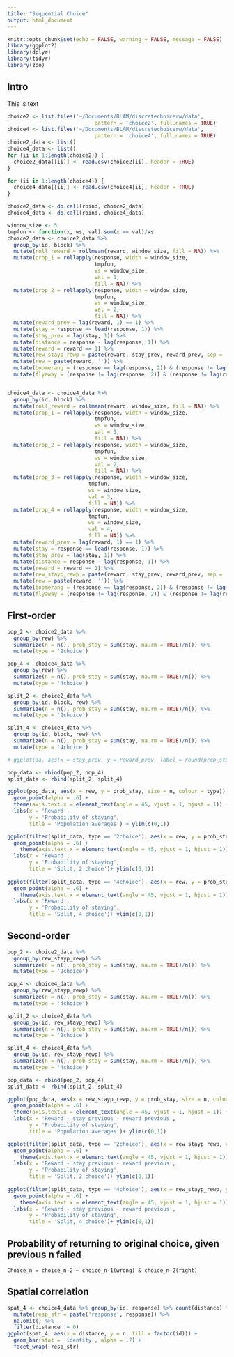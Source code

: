 ```yaml
---
title: "Sequential Choice"
output: html_document
---
```


```r
knitr::opts_chunk$set(echo = FALSE, warning = FALSE, message = FALSE)
library(ggplot2)
library(dplyr)
library(tidyr)
library(zoo)
```

## Intro
This is text
```r
choice2 <- list.files('~/Documents/BLAM/discretechoicerw/data',
                            pattern = 'choice2', full.names = TRUE)
choice4 <- list.files('~/Documents/BLAM/discretechoicerw/data',
                            pattern = 'choice4', full.names = TRUE)
choice2_data <- list()
choice4_data <- list()
for (ii in 1:length(choice2)) {
  choice2_data[[ii]] <- read.csv(choice2[ii], header = TRUE)
}

for (ii in 1:length(choice4)) {
  choice4_data[[ii]] <- read.csv(choice4[ii], header = TRUE)
}

choice2_data <- do.call(rbind, choice2_data)
choice4_data <- do.call(rbind, choice4_data)
```

```r
window_size <- 5
tmpfun <- function(x, ws, val) sum(x == val)/ws
choice2_data <- choice2_data %>% 
  group_by(id, block) %>% 
  mutate(roll_reward = rollmean(reward, window_size, fill = NA)) %>% 
  mutate(prop_1 = rollapply(response, width = window_size, 
                            tmpfun,
                            ws = window_size, 
                            val = 1,
                            fill = NA)) %>% 
  mutate(prop_2 = rollapply(response, width = window_size, 
                            tmpfun, 
                            ws = window_size, 
                            val = 2,
                            fill = NA)) %>% 
  mutate(reward_prev = lag(reward, 1) == 1) %>% 
  mutate(stay = response == lead(response, 1)) %>% 
  mutate(stay_prev = lag(stay, 1)) %>% 
  mutate(distance = response - lag(response, 1)) %>% 
  mutate(reward = reward == 1) %>% 
  mutate(rew_stayp_rewp = paste(reward, stay_prev, reward_prev, sep = ', ')) %>% 
  mutate(rew = paste(reward, '')) %>% 
  mutate(boomerang = (response == lag(response, 2)) & (response != lag(response, 1)) & lag(reward, 2) & lag(!reward, 1)) %>% 
  mutate(flyaway = (response != lag(response, 2)) & (response != lag(response, 1)) & lag(reward, 2) & lag(!reward, 1))


choice4_data <- choice4_data %>% 
  group_by(id, block) %>% 
  mutate(roll_reward = rollmean(reward, window_size, fill = NA)) %>% 
  mutate(prop_1 = rollapply(response, width = window_size, 
                            tmpfun,
                            ws = window_size, 
                            val = 1,
                            fill = NA)) %>% 
  mutate(prop_2 = rollapply(response, width = window_size, 
                            tmpfun, 
                            ws = window_size, 
                            val = 2,
                            fill = NA)) %>% 
  mutate(prop_3 = rollapply(response, width = window_size, 
                          tmpfun, 
                          ws = window_size, 
                          val = 3,
                          fill = NA)) %>% 
  mutate(prop_4 = rollapply(response, width = window_size, 
                          tmpfun, 
                          ws = window_size, 
                          val = 4,
                          fill = NA)) %>% 
  mutate(reward_prev = lag(reward, 1) == 1) %>% 
  mutate(stay = response == lead(response, 1)) %>% 
  mutate(stay_prev = lag(stay, 1)) %>% 
  mutate(distance = response - lag(response, 1)) %>% 
  mutate(reward = reward == 1) %>% 
  mutate(rew_stayp_rewp = paste(reward, stay_prev, reward_prev, sep = ', ')) %>% 
  mutate(rew = paste(reward, '')) %>% 
  mutate(boomerang = (response == lag(response, 2)) & (response != lag(response, 1)) & lag(reward, 2) & lag(!reward, 1)) %>% 
  mutate(flyaway = (response != lag(response, 2)) & (response != lag(response, 1)) & lag(reward, 2) & lag(!reward, 1))
```

## First-order

```r
pop_2 <- choice2_data %>% 
  group_by(rew) %>% 
  summarize(n = n(), prob_stay = sum(stay, na.rm = TRUE)/n()) %>% 
  mutate(type = '2choice')

pop_4 <- choice4_data %>% 
  group_by(rew) %>% 
  summarize(n = n(), prob_stay = sum(stay, na.rm = TRUE)/n()) %>% 
  mutate(type = '4choice')

split_2 <- choice2_data %>% 
  group_by(id, block, rew) %>% 
  summarize(n = n(), prob_stay = sum(stay, na.rm = TRUE)/n()) %>% 
  mutate(type = '2choice')

split_4 <- choice4_data %>% 
  group_by(id, block, rew) %>% 
  summarize(n = n(), prob_stay = sum(stay, na.rm = TRUE)/n()) %>% 
  mutate(type = '4choice')

# ggplot(aa, aes(x = stay_prev, y = reward_prev, label = round(prob_stay, 3))) + geom_point(aes(colour = prob_stay, size = prob_stay), show.legend = FALSE) + scale_colour_gradient(low = 'black', high = '#66ff99')+ facet_wrap(~reward) + scale_radius(range = c(0, 40)) +  geom_point(size = 40, alpha = 0.2) + theme_bw() + geom_text(nudge_y = 0.3) + xlab('Stay On Previous Trial') + ylab('Reward On Previous Trial') + ggtitle('Probability of Staying') + labs(subtitle = 'why no text????')
```

```r
pop_data <- rbind(pop_2, pop_4)
split_data <- rbind(split_2, split_4)

ggplot(pop_data, aes(x = rew, y = prob_stay, size = n, colour = type)) +
  geom_point(alpha = .6) +
  theme(axis.text.x = element_text(angle = 45, vjust = 1, hjust = 1)) +
  labs(x = 'Reward', 
       y = 'Probability of staying', 
       title = 'Population averages') + ylim(c(0,1))

ggplot(filter(split_data, type == '2choice'), aes(x = rew, y = prob_stay, size = n, colour = factor(id))) +
  geom_point(alpha = .6) +
    theme(axis.text.x = element_text(angle = 45, vjust = 1, hjust = 1)) +
  labs(x = 'Reward', 
       y = 'Probability of staying', 
       title = 'Split, 2 choice')+ ylim(c(0,1))
  
ggplot(filter(split_data, type == '4choice'), aes(x = rew, y = prob_stay, size = n, colour = factor(id))) +
  geom_point(alpha = .6) +
    theme(axis.text.x = element_text(angle = 45, vjust = 1, hjust = 1)) +
  labs(x = 'Reward', 
       y = 'Probability of staying', 
       title = 'Split, 4 choice')+ ylim(c(0,1))


```

## Second-order

```r
pop_2 <- choice2_data %>% 
  group_by(rew_stayp_rewp) %>% 
  summarize(n = n(), prob_stay = sum(stay, na.rm = TRUE)/n()) %>% 
  mutate(type = '2choice')

pop_4 <- choice4_data %>% 
  group_by(rew_stayp_rewp) %>% 
  summarize(n = n(), prob_stay = sum(stay, na.rm = TRUE)/n()) %>% 
  mutate(type = '4choice')

split_2 <- choice2_data %>% 
  group_by(id, rew_stayp_rewp) %>% 
  summarize(n = n(), prob_stay = sum(stay, na.rm = TRUE)/n()) %>% 
  mutate(type = '2choice')

split_4 <- choice4_data %>% 
  group_by(id, rew_stayp_rewp) %>% 
  summarize(n = n(), prob_stay = sum(stay, na.rm = TRUE)/n()) %>% 
  mutate(type = '4choice')
```


```r
pop_data <- rbind(pop_2, pop_4)
split_data <- rbind(split_2, split_4)

ggplot(pop_data, aes(x = rew_stayp_rewp, y = prob_stay, size = n, colour = type)) +
  geom_point(alpha = .6) +
  theme(axis.text.x = element_text(angle = 45, vjust = 1, hjust = 1)) +
  labs(x = 'Reward - stay previous - reward previous', 
       y = 'Probability of staying', 
       title = 'Population averages')+ ylim(c(0,1))

ggplot(filter(split_data, type == '2choice'), aes(x = rew_stayp_rewp, y = prob_stay, size = n, colour = factor(id))) +
  geom_point(alpha = .6) +
    theme(axis.text.x = element_text(angle = 45, vjust = 1, hjust = 1)) +
  labs(x = 'Reward - stay previous - reward previous', 
       y = 'Probability of staying', 
       title = 'Split, 2 choice')+ ylim(c(0,1))
  
ggplot(filter(split_data, type == '4choice'), aes(x = rew_stayp_rewp, y = prob_stay, size = n, colour = factor(id))) +
  geom_point(alpha = .6) +
    theme(axis.text.x = element_text(angle = 45, vjust = 1, hjust = 1)) +
  labs(x = 'Reward - stay previous - reward previous', 
       y = 'Probability of staying', 
       title = 'Split, 4 choice')+ ylim(c(0,1))
```


## Probability of returning to original choice, given previous n failed
`Choice_n = choice_n-2 ~ choice_n-1(wrong) & choice_n-2(right)` 

## Spatial correlation

```r
spat_4 <- choice4_data %>% group_by(id, response) %>% count(distance) %>% 
  mutate(resp_str = paste('response', response)) %>% 
  na.omit() %>% 
  filter(distance != 0)
ggplot(spat_4, aes(x = distance, y = n, fill = factor(id))) + 
  geom_bar(stat = 'identity', alpha = .7) + 
  facet_wrap(~resp_str)

```